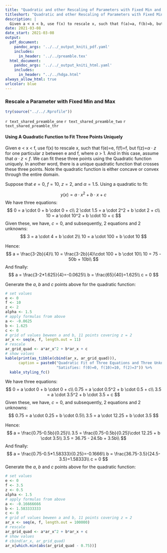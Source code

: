 ```yaml
---
title: "Quadratic and other Rescaling of Parameters with Fixed Min and Max"
titleshort: "Quadratic and other Rescaling of Parameters with Fixed Min and Max"
description: |
  Given a < x < b, use f(x) to rescale x, such that f(a)=a, f(b)=b, but f(z)=0.5*z for some z between a and b. Solve using the quadratic function with three equations and three unknowns uniquely. 
date: 2021-03-08
date_start: 2021-03-08
output:
  pdf_document:
    pandoc_args: '../../_output_kniti_pdf.yaml'
    includes:
      in_header: '../../preamble.tex'
  html_document:
    pandoc_args: '../../_output_kniti_html.yaml'
    includes:
      in_header: "../../hdga.html"
always_allow_html: true
urlcolor: blue
---
```


### Rescale a Parameter with Fixed Min and Max

```r
try(source("../../.Rprofile"))
```

`r text_shared_preamble_one`
`r text_shared_preamble_two`
`r text_shared_preamble_thr`

#### Using A Quadratic Function to Fit Three Points Uniquely

Given e < x < f, use f(x) to rescale x, such that f(e)=e, f(f)=f, but f(z)=$\alpha \cdot z$ for one particular z between e and f, where 
$\alpha$ > 1. And in this case, assume that $\alpha \cdot z < f$. We can fit these three points using the Quadratic function uniquely. In another word, there is a unique quadratic function that crosses these three points. Note the quadratic function is either concave or convex through the entire domain. 

Suppose that $e=0$, $f=10$, $z=2$, and $\alpha=1.5$. Using a quadratic to fit:

$$
y(x) = a \cdot x^2 + b \cdot x + c
$$
We have three equations:
$$
0 = a \cdot 0 + b \cdot 0 + c\\
2 \cdot 1.5 = a \cdot 2^2 + b \cdot 2 + c\\
10 = a \cdot 10^2 + b \cdot 10 + c
$$
Given these, we have, $c = 0$, and subsequently, 2 equations and 2 unknowns:
$$
3 = a \cdot 4 + b \cdot 2\\
10 = a \cdot 100 + b \cdot 10
$$

Hence:
$$
a = \frac{3-2b}{4}\\
10 = \frac{3-2b}{4}\cdot 100 + b \cdot 10\\
10 = 75 - 50b + 10b\\
$$
And finally:
$$
a = \frac{3-2*1.625}{4}=-0.0625\\
b = \frac{65}{40}=1.625\\
c = 0
$$

Generate the $a$, $b$ and $c$ points above for the quadratic function:
```r
# set values
e <- 0
f <- 10
z <- 2
alpha <- 1.5
# apply formulas from above
a <- -0.0625
b <- 1.625
c <- 0
# grid of values beween a and b, 11 points covering z = 2
ar_x <- seq(e, f, length.out = 11)
# rescale
ar_grid_quad <- a*ar_x^2 + b*ar_x + c
# show values
kable(print(as_tibble(cbind(ar_x, ar_grid_quad))), 
      caption = paste0("Quadratic Fit of Three Equations and Three Unknowns\n",
                       "Satisfies: f(0)=0, f(10)=10, f(2)=3")) %>% 
  kable_styling_fc()
```





We have three equations:
$$
0 = a \cdot 0 + b \cdot 0 + c\\
0.75 = a \cdot 0.5^2 + b \cdot 0.5 + c\\
3.5 = a \cdot 3.5^2 + b \cdot 3.5 + c
$$
Given these, we have, $c = 0$, and subsequently, 2 equations and 2 unknowns:
$$
0.75 = a \cdot 0.25 + b \cdot 0.5\\
3.5 = a \cdot 12.25 + b \cdot 3.5
$$

Hence:
$$
a = \frac{0.75-0.5b}{0.25}\\
3.5 = \frac{0.75-0.5b}{0.25}\cdot 12.25 + b \cdot 3.5\\
3.5 = 36.75 - 24.5b + 3.5b\\
$$
And finally:
$$
a = \frac{0.75-0.5*1.58333}{0.25}=-0.1666\\
b = \frac{36.75-3.5}{24.5-3.5}=1.58333\\
c = 0
$$
Generate the $a$, $b$ and $c$ points above for the quadratic function:

```r
# set values
e <- 0
f <- 3.5
z <- 0.5
alpha <- 1.5
# apply formulas from above
a <- -0.16666666
b <- 1.583333333
c <- 0
# grid of values beween a and b, 11 points covering z = 2
ar_x <- seq(e, f, length.out = 100000)
# rescale
ar_grid_quad <- a*ar_x^2 + b*ar_x + c
# show values
# cbind(ar_x, ar_grid_quad)
ar_x[which.min(abs(ar_grid_quad - 0.75))]
```
